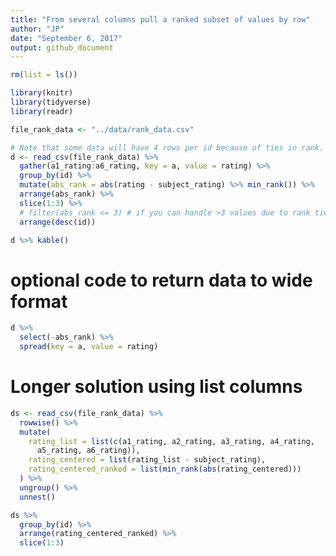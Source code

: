 ```yaml
---
title: "From several columns pull a ranked subset of values by row"
author: "JP"
date: "September 6, 2017"
output: github_document
---
```


```r
rm(list = ls())

library(knitr)
library(tidyverse)
library(readr)

file_rank_data <- "../data/rank_data.csv"
```

```r
# Note that some data will have 4 rows per id because of ties in rank. 
d <- read_csv(file_rank_data) %>% 
  gather(a1_rating:a6_rating, key = a, value = rating) %>% 
  group_by(id) %>%
  mutate(abs_rank = abs(rating - subject_rating) %>% min_rank()) %>%
  arrange(abs_rank) %>% 
  slice(1:3) %>% 
  # filter(abs_rank <= 3) # if you can handle >3 values due to rank ties
  arrange(desc(id))

d %>% kable()
```

# optional code to return data to wide format
```r
d %>% 
  select(-abs_rank) %>%
  spread(key = a, value = rating)
```

# Longer solution using list columns
```r
ds <- read_csv(file_rank_data) %>% 
  rowwise() %>% 
  mutate(
    rating_list = list(c(a1_rating, a2_rating, a3_rating, a4_rating, 
      a5_rating, a6_rating)),
    rating_centered = list(rating_list - subject_rating),
    rating_centered_ranked = list(min_rank(abs(rating_centered)))
  ) %>% 
  ungroup() %>% 
  unnest() 

ds %>%  
  group_by(id) %>% 
  arrange(rating_centered_ranked) %>% 
  slice(1:3)
```
